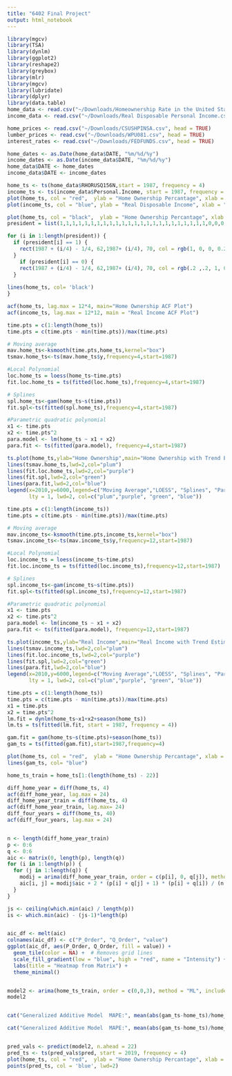 ```yaml
---
title: "6402 Final Project"
output: html_notebook
---
```


```r
library(mgcv)
library(TSA)
library(dynlm)
library(ggplot2)
library(reshape2)
library(greybox)
library(mlr)
library(mgcv)
library(lubridate)
library(dplyr)
library(data.table)
home_data <- read.csv("~/Downloads/Homeownership Rate in the United States.csv", head = TRUE)
income_data <- read.csv("~/Downloads/Real Disposable Personal Income.csv", head = TRUE)

home_prices <- read.csv("~/Downloads/CSUSHPINSA.csv", head = TRUE)
lumber_prices <- read.csv("~/Downloads/WPU081.csv", head = TRUE)
interest_rates <- read.csv("~/Downloads/FEDFUNDS.csv", head = TRUE)

home_dates <- as.Date(home_data$DATE, "%m/%d/%y")
income_dates <- as.Date(income_data$DATE, "%m/%d/%y")
home_data$DATE <- home_dates
income_data$DATE <- income_dates

home_ts <- ts(home_data$RHORUSQ156N,start = 1987, frequency = 4)
income_ts <- ts(income_data$Personal.Income, start = 1987, frequency = 12)
plot(home_ts, col = "red",  ylab = "Home Ownership Percantage", xlab = "Year")
plot(income_ts, col = "blue", ylab = "Real Disposable Income", xlab = "Year")


```

```r
plot(home_ts, col = "black",  ylab = "Home Ownership Percantage", xlab = "Year")
president = list(1,1,1,1,1,1,1,1,1,1,1,1,1,1,1,1,1,1,1,1,1,1,1,1,0,0,0,0,0,0,0,0,0,0,0,0,0,0,0,0,0,0,0,0,0,0,0,0,0,0,0,0,0,0,0,0,1,1,1,1,1,1,1,1,1,1,1,1,1,1,1,1,1,1,1,1,1,1,1,1,1,1,1,1,1,1,1,1,0,0,0,0,0,0,0,0,0,0,0,0,0,0,0,0,0,0,0,0,0,0,0,0,0,0,0,0,0,0,0,0,1,1,1,1,1,1,1,1,1,1,1,1,1,1,1,1,0,0,0,0,0,0,0,0,0,0,0,0,0,0)

for (i in 1:length(president)) {
  if (president[i] == 1) {
    rect(1987 + (i/4) - 1/4, 62,1987+ (i/4), 70, col = rgb(1, 0, 0, 0.2), border = NA)
  }
    if (president[i] == 0) {
    rect(1987 + (i/4) - 1/4, 62,1987+ (i/4), 70, col = rgb(.2 ,.2, 1, 0.2), border = NA)
  }
  
lines(home_ts, col= 'black')
}
```

```r
acf(home_ts, lag.max = 12*4, main="Home Ownership ACF Plot")
acf(income_ts, lag.max = 12*12, main = "Real Income ACF Plot")
```

```r
time.pts = c(1:length(home_ts))
time.pts = c(time.pts - min(time.pts))/max(time.pts)

# Moving average
mav.home_ts<-ksmooth(time.pts,home_ts,kernel="box")
tsmav.home_ts<-ts(mav.home_ts$y,frequency=4,start=1987)

#Local Polynomial
loc.home_ts = loess(home_ts~time.pts)
fit.loc.home_ts = ts(fitted(loc.home_ts),frequency=4,start=1987)

# Splines
spl.home_ts<-gam(home_ts~s(time.pts))
fit.spl<-ts(fitted(spl.home_ts),frequency=4,start=1987)

#Parametric quadratic polynomial
x1 <- time.pts
x2 <- time.pts^2
para.model <- lm(home_ts ~ x1 + x2)
para.fit <- ts(fitted(para.model), frequency=4,start=1987)

ts.plot(home_ts,ylab="Home Ownership",main="Home Ownership with Trend Estimations")
lines(tsmav.home_ts,lwd=2,col="plum")
lines(fit.loc.home_ts,lwd=2,col="purple")
lines(fit.spl,lwd=2,col="green")
lines(para.fit,lwd=2,col="blue")
legend(x=2010,y=6000,legend=c("Moving Average","LOESS", "Splines", "Parametric quadratic"),
       lty = 1, lwd=2, col=c("plum","purple", "green", "blue"))

```

```r
time.pts = c(1:length(income_ts))
time.pts = c(time.pts - min(time.pts))/max(time.pts)

# Moving average
mav.income_ts<-ksmooth(time.pts,income_ts,kernel="box")
tsmav.income_ts<-ts(mav.income_ts$y,frequency=12,start=1987)

#Local Polynomial
loc.income_ts = loess(income_ts~time.pts)
fit.loc.income_ts = ts(fitted(loc.income_ts),frequency=12,start=1987)

# Splines
spl.income_ts<-gam(income_ts~s(time.pts))
fit.spl<-ts(fitted(spl.income_ts),frequency=12,start=1987)

#Parametric quadratic polynomial
x1 <- time.pts
x2 <- time.pts^2
para.model <- lm(income_ts ~ x1 + x2)
para.fit <- ts(fitted(para.model), frequency=12,start=1987)

ts.plot(income_ts,ylab="Real Income",main="Real Income with Trend Estimations")
lines(tsmav.income_ts,lwd=2,col="plum")
lines(fit.loc.income_ts,lwd=2,col="purple")
lines(fit.spl,lwd=2,col="green")
lines(para.fit,lwd=2,col="blue")
legend(x=2010,y=6000,legend=c("Moving Average","LOESS", "Splines", "Parametric quadratic"),
       lty = 1, lwd=2, col=c("plum","purple", "green", "blue"))

```

```r

time.pts = c(1:length(home_ts))
time.pts = c(time.pts - min(time.pts))/max(time.pts)
x1 = time.pts
x2 = time.pts^2
lm.fit = dynlm(home_ts~x1+x2+season(home_ts))
lm.ts = ts(fitted(lm.fit, start = 1987, frequency = 4))

gam.fit = gam(home_ts~s(time.pts)+season(home_ts))
gam_ts = ts(fitted(gam.fit),start=1987,frequency=4)

plot(home_ts, col = "red",  ylab = "Home Ownership Percantage", xlab = "Year")
lines(gam_ts, col= "blue")

```
```r
home_ts_train = home_ts[1:(length(home_ts) - 22)]

diff_home_year = diff(home_ts, 4)
acf(diff_home_year, lag.max = 24)
diff_home_year_train = diff(home_ts, 4)
acf(diff_home_year_train, lag.max= 24)
diff_four_years = diff(home_ts, 40)
acf(diff_four_years, lag.max = 24)


n <- length(diff_home_year_train)
p <- 0:6
q <- 0:6
aic <- matrix(0, length(p), length(q)) 
for (i in 1:length(p)) {
  for (j in 1:length(q)) {
    modij = arima(diff_home_year_train, order = c(p[i], 0, q[j]), method = 'ML', include.mean = FALSE)
    aic[i, j] = modij$aic + 2 * (p[i] + q[j] + 1) * (p[i] + q[i]) / (n - p[i] - q[j] - 1)
  }
}

js <- ceiling(which.min(aic) / length(p))
is <- which.min(aic) - (js-1)*length(p)


aic_df <- melt(aic)
colnames(aic_df) <- c("P_Order", "Q_Order", "value")
ggplot(aic_df, aes(P_Order, Q_Order, fill = value)) +
  geom_tile(color = NA) +  # Removes grid lines
  scale_fill_gradient(low = "blue", high = "red", name = "Intensity") +  # Legend title
  labs(title = "Heatmap from Matrix") +
  theme_minimal()


model2 <- arima(home_ts_train, order = c(0,0,3), method = "ML", include.mean = FALSE)
model2



```


```r

cat("Generalized Additive Model  MAPE:", mean(abs(gam_ts-home_ts)/home_ts))

cat("Generalized Additive Model  MAPE:", mean(abs(gam_ts-home_ts)/home_ts))


pred_vals <- predict(model2, n.ahead = 22)
pred_ts <- ts(pred_vals$pred, start = 2019, frequency = 4)
plot(home_ts, col = "red",  ylab = "Home Ownership Percantage", xlab = "Year")
points(pred_ts, col = 'blue', lwd=2)
```





